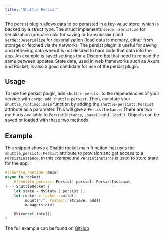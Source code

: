 ```yaml
---
title: "Shuttle Persist"
---
```


The persist plugin allows data to be persisted in a key-value store, which is backed by a struct type.  The struct implements `serde::Serialize` for serialization (prepare data for saving or transmission) and `serde::Deserialize` for deserialization (load data to memory, either from storage or fetched via the network). The persist plugin is useful for saving and retrieving data when it is not desired to hard code that data into the app.  An example is saved settings for a Discord bot that need to remain the same between updates.  State data, used in web frameworks such as Axum and Rocket, is also a good candidate for use of the persist plugin. 

## Usage
To use the persist plugin, add `shuttle-persist` to the dependencies of your service with `cargo add shuttle-persist`.  Then, annotate your `shuttle_runtime::main` function by adding the `shuttle-persist::Persist` attribute as a parameter.  This will give a `PersistInstance`. There are two methods available to `PersistInstance`,  `.save()` and `.load()`. Objects can be saved or loaded with these two methods. 

## Example
This snippet shows a Shuttle rocket main function that uses the `shuttle_persist::Persist` attribute to provision and get access to a `PersistInstance`.  In this example,the `PersistInstance` is used to store state for the app.

```rust main.rs
#[shuttle_runtime::main]
async fn rocket(
    #[shuttle_persist::Persist] persist: PersistInstance,
) -> ShuttleRocket {
    let state = MyState { persist };
    let rocket = rocket::build()
        .mount("/", routes![retrieve, add])
        .manage(state);

    Ok(rocket.into())
}
```

The full example can be found on [GitHub](https://github.com/shuttle-hq/shuttle-examples/tree/main/rocket/persist)
